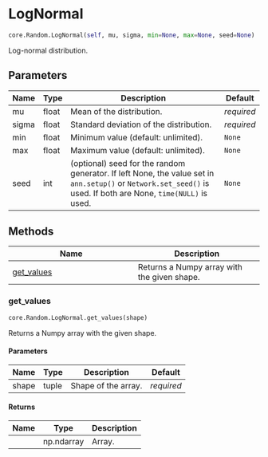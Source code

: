 # LogNormal { #ANNarchy.core.Random.LogNormal }

```python
core.Random.LogNormal(self, mu, sigma, min=None, max=None, seed=None)
```

Log-normal distribution.

## Parameters {.doc-section .doc-section-parameters}

| Name   | Type   | Description                                                                                                                                                     | Default    |
|--------|--------|-----------------------------------------------------------------------------------------------------------------------------------------------------------------|------------|
| mu     | float  | Mean of the distribution.                                                                                                                                       | _required_ |
| sigma  | float  | Standard deviation of the distribution.                                                                                                                         | _required_ |
| min    | float  | Minimum value (default: unlimited).                                                                                                                             | `None`     |
| max    | float  | Maximum value (default: unlimited).                                                                                                                             | `None`     |
| seed   | int    | (optional) seed for the random generator. If left None, the value set in `ann.setup()` or `Network.set_seed()` is used. If both are None, `time(NULL)` is used. | `None`     |

## Methods

| Name | Description |
| --- | --- |
| [get_values](#ANNarchy.core.Random.LogNormal.get_values) | Returns a Numpy array with the given shape. |

### get_values { #ANNarchy.core.Random.LogNormal.get_values }

```python
core.Random.LogNormal.get_values(shape)
```

Returns a Numpy array with the given shape.

#### Parameters {.doc-section .doc-section-parameters}

| Name   | Type   | Description         | Default    |
|--------|--------|---------------------|------------|
| shape  | tuple  | Shape of the array. | _required_ |

#### Returns {.doc-section .doc-section-returns}

| Name   | Type       | Description   |
|--------|------------|---------------|
|        | np.ndarray | Array.        |